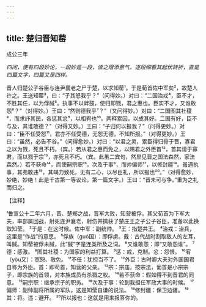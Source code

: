```yaml
---
---
---
```

title: 楚归晋知䓨
---



成公三年

*四问，便有四段妙论，一段妙是一段，读之增添意气。逐段细看其起伏转折，直是四篇文字，四篇又是四样。*

晋人归楚公子谷臣与连尹襄老之尸于楚，以求知䓨¹。于是荀首佐中军矣²，故楚人许之。王送知䓨³，曰：“子其怒我乎？”（问得妙。）对曰：“二国治戎⁴，臣不才，不胜其任，以为俘馘⁵。执事不以衅鼓，使归即戮，君之惠也。臣实不才，又谁敢怨⁶？"（对得妙。）王曰：“然则德我乎⁷？”（又问得妙。）对曰：“二国图其社稷⁸，而求纾其民，各惩其忿⁹，以相宥也¹⁰。两释累囚，以成其好。二国有好，臣不与及，其谁敢德？"（对得又妙。）王曰：“子归何以报我？”（问得更妙。）对曰：“臣不任受怨¹¹，君亦不任受德，无怨无德，不知所报。”（对得更妙。）王曰：“虽然，必告不谷。”（问得愈妙。）对曰：“以君之灵，累臣得归骨于晋，寡君之以为戮，死且不朽。（宾。）若从君之惠而免之，以赐君之外臣首¹²，首其请于寡君，而以戮于宗¹³，亦死且不朽。（宾。此虽二宾句，然显见晋之国法森然，家法森然。）若不获命¹⁴，而使嗣宗职¹⁵，次及于事⁶，而帅偏师¹⁷，以修封疆¹⁸。虽遇执事，其弗敢违¹⁹，其竭力致死，无有二心，以尽臣礼，所以报也²⁰。”（对得愈妙，妙绝，妙绝！此是千古第一等议论，第一篇文字。）王曰：“晋未可与争。”重为之礼而归之。

【注释】

¹鲁宣公十二年六月，晋、楚郑之战，晋军大败，知营被俘。其父荀首为下军大夫，率部属回战，射死连尹襄老，射伤并擒获了楚庄王之子公子谷臣，准备以此换取知莹。
²于是：在这时候。佐中军：副统帅。
³王：指楚共王。
⁴治戎：治兵，这里是“作战”的意思。
⁵俘族（guó国）：即俘虏。戴：古代战时割取敌人的左耳，叫馘。知䓨被俘未馘，此“馘”字是连类所及之词。
⁶又谁敢怨：即“又敢怨谁”。
⁷德：感激。
⁸图其社稷：为国家的利益打算。
⁹惩：戒，克制。忿：怨恨。
¹⁰宥（yòu又）：宽恕、赦免。
¹¹不任：犹担当不了。
¹²外臣：古时卿大夫对外国国君自称为外臣。首：即苟首，知营的父亲。
¹³宗：宗庙。按宗法，葡首是小宗宗子，即宗族的首领，对本族成员有杀戮之权。
¹⁴若不获命：假如得不到晋君的同意。
¹⁵嗣宗职：继承宗子的职务。
¹⁶次及于事：轮到我担任军政大事的时候。
¹⁷偏师：副帅副将所属的军队。这是知莹自谦的说法。
¹⁸修封疆：保卫边疆。
¹⁹其：将。违：避开。
²⁰所以报也：这就是用来报答你的。